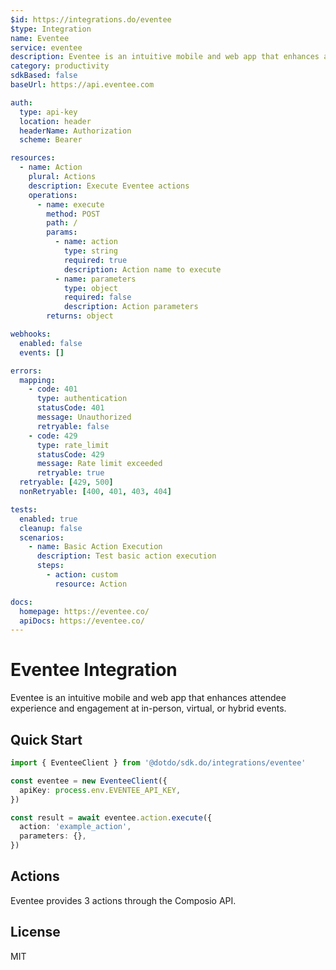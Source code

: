 ```yaml
---
$id: https://integrations.do/eventee
$type: Integration
name: Eventee
service: eventee
description: Eventee is an intuitive mobile and web app that enhances attendee experience and engagement at in-person, virtual, or hybrid events.
category: productivity
sdkBased: false
baseUrl: https://api.eventee.com

auth:
  type: api-key
  location: header
  headerName: Authorization
  scheme: Bearer

resources:
  - name: Action
    plural: Actions
    description: Execute Eventee actions
    operations:
      - name: execute
        method: POST
        path: /
        params:
          - name: action
            type: string
            required: true
            description: Action name to execute
          - name: parameters
            type: object
            required: false
            description: Action parameters
        returns: object

webhooks:
  enabled: false
  events: []

errors:
  mapping:
    - code: 401
      type: authentication
      statusCode: 401
      message: Unauthorized
      retryable: false
    - code: 429
      type: rate_limit
      statusCode: 429
      message: Rate limit exceeded
      retryable: true
  retryable: [429, 500]
  nonRetryable: [400, 401, 403, 404]

tests:
  enabled: true
  cleanup: false
  scenarios:
    - name: Basic Action Execution
      description: Test basic action execution
      steps:
        - action: custom
          resource: Action

docs:
  homepage: https://eventee.co/
  apiDocs: https://eventee.co/
---
```


# Eventee Integration

Eventee is an intuitive mobile and web app that enhances attendee experience and engagement at in-person, virtual, or hybrid events.

## Quick Start

```typescript
import { EventeeClient } from '@dotdo/sdk.do/integrations/eventee'

const eventee = new EventeeClient({
  apiKey: process.env.EVENTEE_API_KEY,
})

const result = await eventee.action.execute({
  action: 'example_action',
  parameters: {},
})
```

## Actions

Eventee provides 3 actions through the Composio API.

## License

MIT
